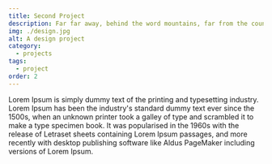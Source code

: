 ```yaml
---
title: Second Project
description: Far far away, behind the word mountains, far from the countries Vokalia and Consonantia, there live the blind texts.
img: ./design.jpg
alt: A design project
category:
  - projects
tags:
  - project
order: 2
---
```


Lorem Ipsum is simply dummy text of the printing and typesetting industry. Lorem Ipsum has been the industry's standard dummy text ever since the 1500s, when an unknown printer took a galley of type and scrambled it to make a type specimen book. It was popularised in the 1960s with the release of Letraset sheets containing Lorem Ipsum passages, and more recently with desktop publishing software like Aldus PageMaker including versions of Lorem Ipsum.
